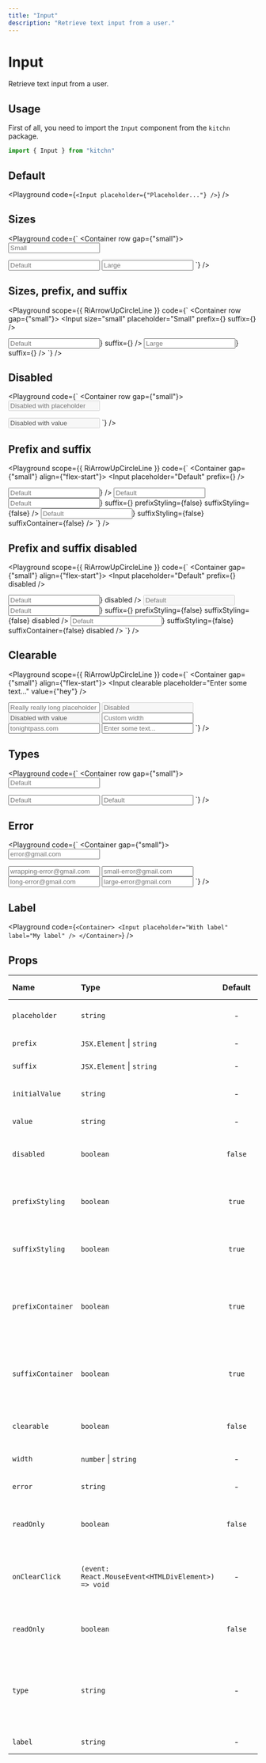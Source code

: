 ```yaml
---
title: "Input"
description: "Retrieve text input from a user."
---
```



# Input

Retrieve text input from a user.

## Usage

First of all, you need to import the `Input` component from the `kitchn` package.

```js
import { Input } from "kitchn"
```

## Default

<Playground
  code={`
  <Input placeholder={"Placeholder..."} />
`}
/>

## Sizes

<Playground
  code={`
<Container row gap={"small"}>
  <Container align="flex-start">
    <Input size="small" placeholder="Small" />
  </Container>

  <Container align="flex-start">
    <Input placeholder="Default" />
  </Container>

  <Container align="flex-start">
    <Input size="large" placeholder="Large" />
  </Container>
</Container>
`}
/>

## Sizes, prefix, and suffix

<Playground
scope={{ RiArrowUpCircleLine }}
  code={`
<Container row gap={"small"}>
  <Container align="flex-start">
    <Input
      size="small"
      placeholder="Small"
      prefix={<RiArrowUpCircleLine />}
      suffix={<RiArrowUpCircleLine />}
    />
  </Container>

  <Container align="flex-start">
    <Input
      placeholder="Default"
      prefix={<RiArrowUpCircleLine />}
      suffix={<RiArrowUpCircleLine />}
    />
  </Container>

  <Container align="flex-start">
    <Input
      size="large"
      placeholder="Large"
      prefix={<RiArrowUpCircleLine />}
      suffix={<RiArrowUpCircleLine />}
    />
  </Container>
</Container>
`}
/>

## Disabled

<Playground
  code={`
<Container row gap={"small"}>
  <Container>
    <Input placeholder="Disabled with placeholder" disabled />
  </Container>

  <Container>
    <Input value="Disabled with value" disabled />
  </Container>
</Container>
`}
/>

## Prefix and suffix

<Playground
scope={{ RiArrowUpCircleLine }}
  code={`
<Container gap={"small"} align={"flex-start"}>
  <Container>
    <Input placeholder="Default" prefix={<RiArrowUpCircleLine />} />
  </Container>

  <Container>
    <Input placeholder="Default" suffix={<RiArrowUpCircleLine />} />
  </Container>

  <Container>
    <Input placeholder="Default" prefix="https://" suffix=".com" />
  </Container>

  <Container>
    <Input
      placeholder="Default"
      prefix={<RiArrowUpCircleLine />}
      suffix={<RiArrowUpCircleLine />}
      prefixStyling={false}
      suffixStyling={false}
    />
  </Container>

  <Container>
    <Input
      placeholder="Default"
      prefix="kitchn/"
      suffix={<RiArrowUpCircleLine />}
      suffixStyling={false}
      suffixContainer={false}
    />
  </Container>
</Container>
`}
/>

## Prefix and suffix disabled

<Playground
scope={{ RiArrowUpCircleLine }}
  code={`
<Container gap={"small"} align={"flex-start"}>
  <Container>
    <Input placeholder="Default" prefix={<RiArrowUpCircleLine />} disabled />
  </Container>

  <Container>
    <Input placeholder="Default" suffix={<RiArrowUpCircleLine />} disabled />
  </Container>

  <Container>
    <Input placeholder="Default" prefix="https://" suffix=".com" disabled />
  </Container>

  <Container>
    <Input
      placeholder="Default"
      prefix={<RiArrowUpCircleLine />}
      suffix={<RiArrowUpCircleLine />}
      prefixStyling={false}
      suffixStyling={false}
      disabled
    />
  </Container>

  <Container>
    <Input
      placeholder="Default"
      prefix="kitchn/"
      suffix={<RiArrowUpCircleLine />}
      suffixStyling={false}
      suffixContainer={false}
      disabled
    />
  </Container>
</Container>
`}
/>

## Clearable

<Playground
scope={{ RiArrowUpCircleLine }}
  code={`
<Container gap={"small"} align={"flex-start"}>
  <Container>
    <Input clearable placeholder="Enter some text..." value={"hey"} />
  </Container>

  <Container>
    <Input
      clearable
      placeholder="Really really long placeholder text..."
    />
  </Container>

  <Container>
    <Input clearable disabled placeholder="Disabled" />
  </Container>

  <Container>
    <Input clearable disabled value="Disabled with value" />
  </Container>

  <Container>
    <Input clearable placeholder="Custom width" width={300} />
  </Container>

  <Container>
    <Input
      clearable
      prefix="https://"
      placeholder="tonightpass.com"
    />
  </Container>

  <Container>
    <Input
      clearable
      placeholder="Enter some text..."
      error="A valid email address is required."
    />
  </Container>
</Container>
`}
/>

## Types

<Playground
  code={`
<Container row gap={"small"}>
  <Container>
    <Input placeholder="Default" type="danger" />
  </Container>

  <Container>
    <Input placeholder="Default" type="warning" />
  </Container>

  <Container>
    <Input placeholder="Default" type="success" />
  </Container>
</Container>
`}
/>

## Error

<Playground
  code={`
<Container gap={"small"}>
  <Container>
    <Input
      placeholder="error@gmail.com"
      error="A valid email address is required."
    />
  </Container>

  <Container>
    <Input
      width={200}
      placeholder="wrapping-error@gmail.com"
      error="A valid email address is required so that we can verify your GitHub installation. In the event that you cannot provide a valid email address, please contact support."
    />
  </Container>

  <Container>
    <Input
      size="small"
      placeholder="small-error@gmail.com"
      error="A valid email address is required so that we can verify your GitHub installation. In the event that you cannot provide a valid email address, please contact support."
    />
  </Container>

  <Container>
    <Input
      placeholder="long-error@gmail.com"
      error="A valid email address is required so that we can verify your GitHub installation. In the event that you cannot provide a valid email address, please contact support."
    />
  </Container>

  <Container>
    <Input
      size="large"
      placeholder="large-error@gmail.com"
      error="A valid email address is required so that we can verify your GitHub installation. In the event that you cannot provide a valid email address, please contact support."
    />
  </Container>
</Container>
`}
/>

## Label

<Playground
  code={`
<Container>
  <Input placeholder="With label" label="My label" />
</Container>
`}
/>


## Props

| Name | Type | Default | Required | Description | Accepted values |
| :--- | :--- | :-----: | :------: | :---------- | :-------------- |
| `placeholder` | `string` | - | - | The placeholder of the input. | - |
| `prefix` | `JSX.Element` \| `string` | - | - | The prefix of the input. | - |
| `suffix` | `JSX.Element` \| `string` | - | - | The suffix of the input. | - |
| `initialValue` | `string` | - | - | The initial value of the input. | - |
| `value` | `string` | - | - | The value of the input. | - |
| `disabled` | `boolean` | `false` | - | The status of the input (disabled or not). | - |
| `prefixStyling` | `boolean` | `true` | - | The status of the prefix (styled or not). | - |
| `suffixStyling` | `boolean` | `true` | - | The status of the suffix (styled or not). | - |
| `prefixContainer` | `boolean` | `true` | - | The status of the prefix container (whether there is one or not). | - |
| `suffixContainer` | `boolean` | `true` | - | The status of the suffix container (whether there is one or not). | - |
| `clearable` | `boolean` | `false` | - | The type of the input (clearable or not). | - |
| `width` | `number` \| `string` | - | - | The width of the input. | - |
| `error` | `string` | - | - | The error message of the input. | - |
| `readOnly` | `boolean` | `false` | - | The type of the input (read-only or not). | - |
| `onClearClick` | `(event: React.MouseEvent<HTMLDivElement>) => void` | - | - | The click event handler of the input's clear button. | - |  
| `readOnly` | `boolean` | `false` | - | The type of the input (read-only or not). | - |
| `type` | `string` | - | - | The type of the input. | `primary`, `secondary`, `info`, `success`, `warning`, `danger`, `light`, `dark` |
| `label` | `string` | - | - | The label of the input. | - |